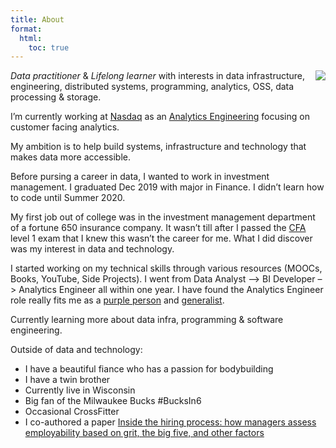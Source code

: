 ```yaml
---
title: About
format:
  html:
    toc: true
---
```

<img src="assets/images/profile2.jpg" style="border-radius: 5%" align="right">
*Data practitioner* & *Lifelong learner* with interests in data infrastructure, engineering, distributed systems, programming, analytics, OSS, data processing & storage.

I'm currently working at [Nasdaq](https://www.nasdaq.com/) as an [Analytics Engineering](https://www.getdbt.com/what-is-analytics-engineering/) focusing on customer facing analytics. 

My ambition is to help build systems, infrastructure and technology that makes data more accessible.

Before pursing a career in data, I wanted to work in investment management. I graduated Dec 2019 with major in Finance. I didn't learn how to code until Summer 2020. 

My first job out of college was in the investment management department of a fortune 650 insurance company. It wasn't till after I passed the [CFA](https://www.cfainstitute.org/en/programs/cfa/charter) level 1 exam that I knew this wasn't the career for me. What I did discover was my interest in data and technology. 

I started working on my technical skills through various resources (MOOCs, Books, YouTube, Side Projects). I went from Data Analyst --> BI Developer --> Analytics Engineer all within one year. I have found the Analytics Engineer role really fits me as a [purple person](https://www.getdbt.com/blog/we-the-purple-people/) and [generalist](https://www.youtube.com/watch?v=wB0ulHmvU7E). 

Currently learning more about data infra, programming & software engineering.

Outside of data and technology: 

- I have a beautiful fiance who has a passion for bodybuilding
- I have a twin brother 
- Currently live in Wisconsin 
- Big fan of the Milwaukee Bucks #BucksIn6
- Occasional CrossFitter
- I co-authored a paper [Inside the hiring process: how managers assess employability based on grit, the big five, and other factors ](https://www.researchgate.net/publication/335182644_Inside_the_hiring_process_how_managers_assess_employability_based_on_grit_the_big_five_and_other_factors)